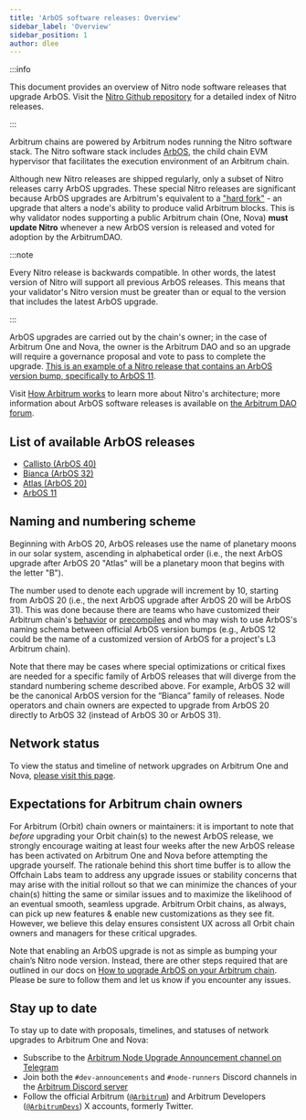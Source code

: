 ```yaml
---
title: 'ArbOS software releases: Overview'
sidebar_label: 'Overview'
sidebar_position: 1
author: dlee
---
```


:::info

This document provides an overview of Nitro node software releases that upgrade ArbOS. Visit the [Nitro Github repository](https://github.com/OffchainLabs/nitro/releases) for a detailed index of Nitro releases.

:::

Arbitrum chains are powered by Arbitrum nodes running the Nitro software stack. The Nitro software stack includes [ArbOS](https://forum.arbitrum.foundation/t/arbitrum-arbos-upgrades/19695), the child chain EVM hypervisor that facilitates the execution environment of an Arbitrum chain.

Although new Nitro releases are shipped regularly, only a subset of Nitro releases carry ArbOS upgrades. These special Nitro releases are significant because ArbOS upgrades are Arbitrum's equivalent to a ["hard fork"](https://ethereum.org/en/history/) - an upgrade that alters a node's ability to produce valid Arbitrum blocks. This is why validator nodes supporting a public Arbitrum chain (One, Nova) **must update Nitro** whenever a new ArbOS version is released and voted for adoption by the ArbitrumDAO.

:::note

Every Nitro release is backwards compatible. In other words, the latest version of Nitro will support all previous ArbOS releases. This means that your validator's Nitro version must be greater than or equal to the version that includes the latest ArbOS upgrade.

:::


<PublicPreviewBannerPartial />

ArbOS upgrades are carried out by the chain's owner; in the case of Arbitrum One and Nova, the owner is the Arbitrum DAO and so an upgrade will require a governance proposal and vote to pass to complete the upgrade. [This is an example of a Nitro release that contains an ArbOS version bump, specifically to ArbOS 11](https://github.com/OffchainLabs/nitro/releases/tag/v2.2.0).

Visit [How Arbitrum works](/how-arbitrum-works/01-a-gentle-introduction.mdx) to learn more about Nitro's architecture; more information about ArbOS software releases is available on [the Arbitrum DAO forum](https://forum.arbitrum.foundation/t/arbitrum-arbos-upgrades/19695).

## List of available ArbOS releases

- [Callisto (ArbOS 40)](/run-arbitrum-node/arbos-releases/arbos40.mdx)
- [Bianca (ArbOS 32)](/run-arbitrum-node/arbos-releases/arbos32.mdx)
- [Atlas (ArbOS 20)](/run-arbitrum-node/arbos-releases/arbos20.mdx)
- [ArbOS 11](/run-arbitrum-node/arbos-releases/arbos11.mdx)

## Naming and numbering scheme

Beginning with ArbOS 20, ArbOS releases use the name of planetary moons in our solar system, ascending in alphabetical order (i.e., the next ArbOS upgrade after ArbOS 20 "Atlas" will be a planetary moon that begins with the letter "B").

The number used to denote each upgrade will increment by 10, starting from ArbOS 20 (i.e., the next ArbOS upgrade after ArbOS 20 will be ArbOS 31). This was done because there are teams who have customized their Arbitrum chain's [behavior](/launch-arbitrum-chain/05-customize-your-chain/customize-stf.mdx) or [precompiles](/launch-arbitrum-chain/05-customize-your-chain/customize-precompile.mdx) and who may wish to use ArbOS's naming schema between official ArbOS version bumps (e.g., ArbOS 12 could be the name of a customized version of ArbOS for a project's L3 Arbitrum chain).

Note that there may be cases where special optimizations or critical fixes are needed for a specific family of ArbOS releases that will diverge from the standard numbering scheme described above. For example, ArbOS 32 will be the canonical ArbOS version for the “Bianca” family of releases. Node operators and chain owners are expected to upgrade from ArbOS 20 directly to ArbOS 32 (instead of ArbOS 30 or ArbOS 31).

## Network status

To view the status and timeline of network upgrades on Arbitrum One and Nova, [please visit this page](https://docs.arbitrum.foundation/network-upgrades).

## Expectations for Arbitrum chain owners


For Arbitrum (Orbit) chain owners or maintainers: it is important to note that _before_ upgrading your Orbit chain(s) to the newest ArbOS release, we strongly encourage waiting at least four weeks after the new ArbOS release has been activated on Arbitrum One and Nova before attempting the upgrade yourself. The rationale behind this short time buffer is to allow the Offchain Labs team to address any upgrade issues or stability concerns that may arise with the initial rollout so that we can minimize the chances of your chain(s) hitting the same or similar issues and to maximize the likelihood of an eventual smooth, seamless upgrade. Arbitrum Orbit chains, as always, can pick up new features & enable new customizations as they see fit. However, we believe this delay ensures consistent UX across all Orbit chain owners and managers for these critical upgrades.


Note that enabling an ArbOS upgrade is not as simple as bumping your chain’s Nitro node version. Instead, there are other steps required that are outlined in our docs on [How to upgrade ArbOS on your Arbitrum chain](/launch-arbitrum-chain/02-configure-your-chain/common-configurations/13-arbos-upgrade.mdx). Please be sure to follow them and let us know if you encounter any issues.

## Stay up to date

To stay up to date with proposals, timelines, and statuses of network upgrades to Arbitrum One and Nova:

- Subscribe to the [Arbitrum Node Upgrade Announcement channel on Telegram](https://t.me/arbitrumnodeupgrade)
- Join both the `#dev-announcements` and `#node-runners` Discord channels in the [Arbitrum Discord server](https://discord.gg/arbitrum)
- Follow the official Arbitrum ([`@Arbitrum`](https://twitter.com/arbitrum)) and Arbitrum Developers ([`@ArbitrumDevs`](https://twitter.com/ArbitrumDevs)) X accounts, formerly Twitter.
